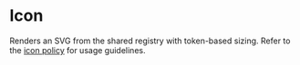 
<Meta of={IconStories} />

# Icon

Renders an SVG from the shared registry with token-based sizing. Refer to the [icon policy](../docs/icon-policy.mdx) for usage guidelines.

<Canvas>
    <Story name="example">
        <Icon name="sun" />
    </Story>
</Canvas>

<ArgTypes of={Icon} />

